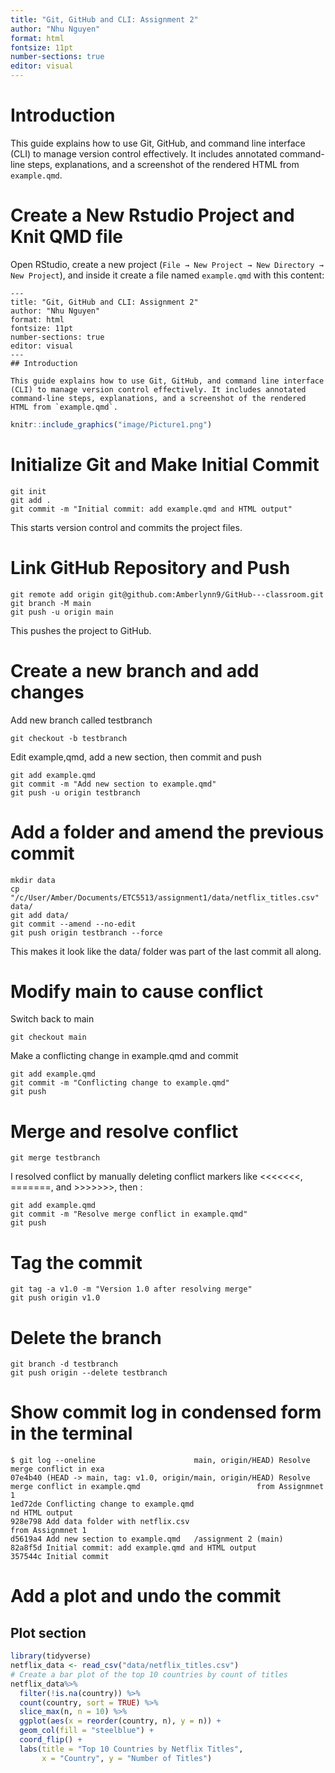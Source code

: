 ```yaml
---
title: "Git, GitHub and CLI: Assignment 2"
author: "Nhu Nguyen"
format: html
fontsize: 11pt
number-sections: true
editor: visual
---
```


# Introduction

This guide explains how to use Git, GitHub, and command line interface (CLI) to manage version control effectively. It includes annotated command-line steps, explanations, and a screenshot of the rendered HTML from `example.qmd`.


# Create a New Rstudio Project and Knit QMD file
Open RStudio, create a new project (`File → New Project → New Directory → New Project`), and inside it create a file named `example.qmd` with this content:

```qmd
---
title: "Git, GitHub and CLI: Assignment 2"
author: "Nhu Nguyen"
format: html
fontsize: 11pt
number-sections: true
editor: visual
---
## Introduction

This guide explains how to use Git, GitHub, and command line interface (CLI) to manage version control effectively. It includes annotated command-line steps, explanations, and a screenshot of the rendered HTML from `example.qmd`.

```
```r
knitr::include_graphics("image/Picture1.png")
```


# Initialize Git and Make Initial Commit
```terminal
git init
git add .
git commit -m "Initial commit: add example.qmd and HTML output"
```

This starts version control and commits the project files. 

# Link GitHub Repository and Push
```terminal
git remote add origin git@github.com:Amberlynn9/GitHub---classroom.git
git branch -M main
git push -u origin main
```
This pushes the project to GitHub.

# Create a new branch and add changes
Add new branch called testbranch
```terminal
git checkout -b testbranch
```
Edit example,qmd, add a new section, then commit and push

```terminal
git add example.qmd
git commit -m "Add new section to example.qmd"
git push -u origin testbranch
```
# Add a folder and amend the previous commit
```terminal
mkdir data
cp "/c/User/Amber/Documents/ETC5513/assignment1/data/netflix_titles.csv" data/
git add data/
git commit --amend --no-edit
git push origin testbranch --force

```
This makes it look like the data/ folder was part of the last commit all along. 

# Modify main to cause conflict
Switch back to main
```terminal
git checkout main
```
Make a conflicting change in example.qmd and commit
```terminal
git add example.qmd
git commit -m "Conflicting change to example.qmd"
git push
```
# Merge and resolve conflict
```terminal
git merge testbranch
```
I resolved conflict by manually deleting conflict markers like <<<<<<<, =======, and >>>>>>>, then :
```terminal
git add example.qmd
git commit -m "Resolve merge conflict in example.qmd"
git push
```
# Tag the commit
```terminal
git tag -a v1.0 -m "Version 1.0 after resolving merge"
git push origin v1.0
```
# Delete the branch

```terminal
git branch -d testbranch
git push origin --delete testbranch
```
# Show commit log in condensed form in the terminal

```terminal
$ git log --oneline                      main, origin/HEAD) Resolve merge conflict in exa
07e4b40 (HEAD -> main, tag: v1.0, origin/main, origin/HEAD) Resolve merge conflict in example.qmd                          from Assignmnet 1
1ed72de Conflicting change to example.qmd                                         nd HTML output
928e798 Add data folder with netflix.csv
from Assignmnet 1
d5619a4 Add new section to example.qmd   /assignment 2 (main)
82a8f5d Initial commit: add example.qmd and HTML output
357544c Initial commit 
```
# Add a plot and undo the commit 

## Plot section

```r
library(tidyverse)
netflix_data <- read_csv("data/netflix_titles.csv")
# Create a bar plot of the top 10 countries by count of titles
netflix_data%>%
  filter(!is.na(country)) %>%
  count(country, sort = TRUE) %>%
  slice_max(n, n = 10) %>%
  ggplot(aes(x = reorder(country, n), y = n)) +
  geom_col(fill = "steelblue") +
  coord_flip() +
  labs(title = "Top 10 Countries by Netflix Titles",
       x = "Country", y = "Number of Titles")

```




